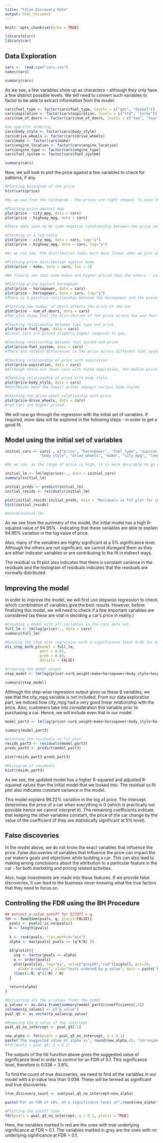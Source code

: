 ```yaml
---
title: "False Discovery Rate"
output: html_document
---
```


```r
knitr::opts_chunk$set(echo = TRUE)
```

```r
library(olsrr)
library(car)
```

## Data Exploration

```r
cars <-  read.csv("cars.csv")
names(cars)

summary(cars)
```

As we see, a few variables show up as characters - although they only have a few distinct possible levels. We will need to convert such variables to factor to be able to extract information from the model.

```r
cars$fuel_type <- factor(cars$fuel_type, levels = c("gas", "diesel"))
cars$aspiration <- factor(cars$aspiration, levels = c("std", "turbo"))
cars$num_of_doors <- factor(cars$num_of_doors, levels = c("two", "four"))

#no specific ordering
cars$body_style <- factor(cars$body_style)
cars$drive_wheels <- factor(cars$drive_wheels)
cars$make <- factor(cars$make)
cars$engine_location <- factor(cars$engine_location)
cars$engine_type <- factor(cars$engine_type)
cars$fuel_system <- factor(cars$fuel_system)

summary(cars)
```

Now, we will look to plot the price against a few variables to check for patterns, if any.

```r

#Plotting histogram of the price
hist(cars$price)

#As we see from the histogram - the prices are right skewed. To even the scale out, we might need to use a log transformation on price in the later stages of model building.

#Plotting price against mpg
plot(price ~ city_mpg, data = cars)
plot(price ~ highway_mpg, data = cars)

#There does seem to be some negative relationship between the price and the mpg - as usually the cars with less mpg are priced lesser due to tradeoffs in other aspects

#Checking on a log-scale
plot(price ~ city_mpg, data = cars, log="y")
plot(price ~ highway_mpg, data = cars, log="y")

#As we can see, the distribution looks much more linear when we plot on a log-scale.

#Plotting price distribution against make
plot(price ~ make, data = cars, las = 2)

#We clearly see that some makes are higher priced than the others - indicating that this is an important variable too!

#Plotting price against horsepower
plot(price ~ horsepower, data = cars)
plot(price ~ horsepower, data = cars, log="y")
#There is a positive relationship between the horsepower and the price - as expected.

#Plotting how number of doors affects the price of the car
plot(price ~ num_of_doors, data = cars)
#The plot shows that the distribution of the price across two and four-door-ed cars is similar - with two door-ed cars having a slightly lower median price

#Checking relationship between fuel type and price
plot(price~fuel_type, data = cars)
#Diesel cars are priced slightly higher compared to gas.

#Checking relationship between fuel system and price
plot(price~fuel_system, data = cars)
#There are notable differences in the price across different fuel systems as well.

#Checking relationship of price with aspiration
plot(price~aspiration, data = cars)
#Although there are fewer cars with turbo aspiration, the median price is higher

#Checking relationship of price with body style
plot(price~body_style, data = cars)
#Hatchbacks have the lowest prices amongst various body styles

#Checking the drive-wheel relationship with price
plot(price~drive_wheels, data = cars)
#rwd cars are higher priced.
```
We will now go through the regression with the initial set of variables. If required, more data will be explored in the following steps - in order to get a good fit.

## Model using the initial set of variables

```r
initial_cars <- cars[ , c("price", "horsepower", "fuel_type", "aspiration", "num_of_doors",
                "body_style", "drive_wheels", "make", "city_mpg", "length")]

#As we see, as the range of price is high, it is more desirable to go with ln(price). We will use this for the initial model as well. Also, using ln gives a % change in price which is more intuitive in this case as the range of values for price is large.

initial_lm <- lm(log(price)~., data = initial_cars)
summary(initial_lm)

initial_preds <- predict(initial_lm)
initial_resids <- residuals(initial_lm)

plot(initial_resids~initial_preds, main = "Residuals vs Fit plot for initial model")
hist(initial_resids)

#anova(initial_lm)

```

As we see from the summary of the model, the initial model has a high R-squared value of 94.95% - indicating that these variables are able to explain 94.95% variation in the log value of price.

Also, many of the variables are highly significant at a 5% significance level. Although the others are not significant, we cannot disregard them as they are either indicator variables or are contributing to the fit in indirect ways.

The residual vs fit plot also indicates that there is constant variance in the residuals and the histogram of residuals indicates that the residuals are normally distributed.

## Improving the model

In order to improve the model, we will first use stepwise regression to check which combination of variables give the best results. However, before finalizing this model, we will need to check if a few important variables are considered (as these are vital in deciding a car's price in reality.)

```r

#Creating a model with all variables in the cars data set.
full_lm <- lm(log(price)~., data = cars)
summary(full_lm)

#Running the step wise regression with a significance level 0.05 for both entering and leaving p-value.
ols_step_both_p(model = full_lm, 
                pent = 0.05, 
                prem = 0.05, 
                details = FALSE)

#Creating the model output
step_model <- lm(log(price)~curb_weight+make+horsepower+body_style+height+wheel_base+aspiration+engine_location, data = cars)

summary(step_model)
```

Although the step-wise regression output gives us these 8 variables, we see that the city_mpg variable is not included. From our data exploration part, we noticed how city_mpg had a very good linear relationship with the price. Also, customers take into consideration this variable prior to purchasing a car. Hence, we will include even that in our model.

```r

model_part3 <- lm(log(price)~curb_weight+make+horsepower+body_style+height+wheel_base+aspiration+engine_location+city_mpg, data = cars)

summary(model_part3)

#plotting the residuals vs fit plot
resids_part3 <- residuals(model_part3)
preds_part3 <- predict(model_part3)

plot(resids_part3~preds_part3)

#Histogram of residuals
hist(resids_part3)
```

As we see, the updated model has a higher R-squared and adjusted R-squared values than the initial model that we looked into. The residual vs fit plot also indicates constant variance in the model.

This model explains 96.22% variation in the log of price. The intercept determines the price of a car when everything is 0 (which is practically not possible hence we cannot interpret it). The remaining coefficients indicate that keeping the other variables constant, the price of the car change by the value of the coefficient (if they are statistically significant at 5% level).

## False discoveries

In the model above, we do not know the exact variables that influence the price. False discoveries of variables that influence the price can impact the car maker's goals and objectives while building a car. This can also lead to making wrong conclusions about the attribution to a particular feature in the car - for both marketing and pricing related activities. 

Also, huge investments are made into these features. If we provide false discoveries, it can lead to the business never knowing what the true factors that they need to focus on. 

## Controlling the FDR using the BH Procedure

```r
## extract p-value cutoff for E[fdf] < q
fdr <- function(pvals, q, plotit=FALSE){
  pvals <- pvals[!is.na(pvals)]
  N <- length(pvals)
  
  k <- rank(pvals, ties.method="min")
  alpha <- max(pvals[ pvals <= (q*k/N) ])
  
  if(plotit){
    sig <- factor(pvals <= alpha)
    o <- order(pvals)
    plot(pvals[o], log="xy", col=c("grey60","red")[sig[o]], pch=20, 
      ylab="p-values", xlab="tests ordered by p-value", main = paste('FDR =',q))
    lines(1:N, q*(1:N) / N)
  }
  
  return(alpha)
}

#Extracting all the p-values fromt the model
p_values <- as.data.frame(summary(model_part3)$coefficients[,4])
colnames(p_values) <- c("p_value")
pval_q5 <- as.vector(p_values$p_value)

#Removing the p-value of the intercept
pval_q5_no_intercept <- pval_q5[-1]

new_alpha <- fdr(pvals = pval_q5_no_intercept, q = 0.1)
paste("The suggested value of alpha is", round(new_alpha,4), "corresponding to an FDR of 10%")
#fdr(pvals = pval_q5, q = 0.1)
```

The outputs of the fdr function above gives the suggested value of significance level in order to control for an FDR of 0.1. This significance level, therefore is 0.038 ~ 3.8%.

To find the count of true discoveries, we need to find all the variables in our model with a p-value less than 0.038. These will be termed as significant and true discoveries.

```r
true_discovery_count <- sum(pval_q5_no_intercept<new_alpha)

paste("For an FDR of 10%, at a significance level of",round(new_alpha*100,2),"%, we get", true_discovery_count,"true discoveries in the model")

#Plotting the cutoff line
fdr(pvals = pval_q5_no_intercept, q = 0.1, plotit = TRUE)

```
Here, the variables marked in red are the ones with true underlying significance at FDR = 0.1. The variables marked in grey are the ones with no underlying significance at FDR = 0.1.











